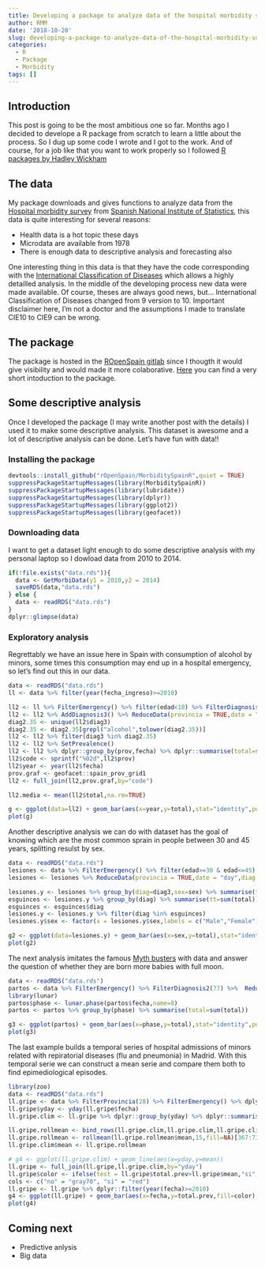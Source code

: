 ```yaml
---
title: Developing a package to analyze data of the hospital morbidity survey
author: RMM
date: '2018-10-20'
slug: developing-a-package-to-analyze-data-of-the-hospital-morbidity-survey
categories:
  - R
  - Package
  - Morbidity
tags: []
---
```


## Introduction

This post is going to be the most ambitious one so far. Months ago I decided to develope a R package from scratch to learn a little about the process.
So I dug up some code I wrote and I got to the work.
And of course, for a job like that you want to work properly so I followed [R packages by Hadley Wickham](http://r-pkgs.had.co.nz/)

## The data

My package downloads and gives functions to analyze data from the [Hospital morbidity survey](https://www.ine.es/dyngs/INEbase/en/operacion.htm?c=Estadistica_C&cid=1254736176778&menu=ultiDatos&idp=1254735573175) from [Spanish National Institute of Statistics](https://www.ine.es/en/welcome.shtml), this data is quite interesting for several reasons:

* Health data is a hot topic these days
* Microdata are available from 1978
* There is enough data to descriptive analysis and forecasting also

One interesting thing in this data is that they have the code corresponding with the [International Classification of Diseases](https://eciemaps.msssi.gob.es/ecieMaps/browser/metabuscador.html) which allows a highly detailled analysis.
In the middle of the developing process new data were made available. Of course, theses are always good news, but... International Classification of Diseases changed from 9 version to 10.
Important disclaimer here, I'm not a doctor and the assumptions I made to translate CIE10 to CIE9 can be wrong.

## The package

The package is hosted in the [ROpenSpain gitlab](https://github.com/rOpenSpain/MorbiditySpainR) since I thougth it would give visibility and would made it more colaborative. [Here](https://github.com/rOpenSpain/MorbiditySpainR/blob/master/README.md) you can find a very short intoduction to the package.

## Some descriptive analysis

Once I developed the package (I may write another post with the details) I used it to make some descriptive analysis. This dataset is awesome and a lot of descriptive analysis can be done. Let's have fun with data!!

### Installing the package

```r
devtools::install_github("rOpenSpain/MorbiditySpainR",quiet = TRUE)
suppressPackageStartupMessages(library(MorbiditySpainR))
suppressPackageStartupMessages(library(lubridate))
suppressPackageStartupMessages(library(dplyr))
suppressPackageStartupMessages(library(ggplot2))
suppressPackageStartupMessages(library(geofacet))
```

### Downloading data

I want to get a dataset light enough to do some descriptive analysis with my personal laptop so I dowload data from 2010 to 2014.  

```r
if(!file.exists("data.rds")){
  data <- GetMorbiData(y1 = 2010,y2 = 2014)
  saveRDS(data,"data.rds")
} else {
  data <- readRDS("data.rds")
}
dplyr::glimpse(data)
```

### Exploratory analysis

Regrettably we have an issue here in Spain with consumption of alcohol by minors, some times this consumption may end up in a hospital emergency, so let's find out this in our data.

```r
data <- readRDS("data.rds")
ll <- data %>% filter(year(fecha_ingreso)>=2010)

ll2 <- ll %>% FilterEmergency() %>% filter(edad<18) %>% FilterDiagnosis2(35)
ll2 <- ll2 %>% AddDiagnosis3() %>% ReduceData(provincia = TRUE,date = "year",diag = "diag3")
diag2.35 <- unique(ll2$diag3)
diag2.35 <- diag2.35[grepl("alcohol",tolower(diag2.35))]
ll2 <- ll2 %>% filter(diag3 %in% diag2.35)
ll2 <- ll2 %>% SetPrevalence()
ll2 <- ll2 %>% dplyr::group_by(prov,fecha) %>% dplyr::summarise(total=sum(total.prev))
ll2$code <- sprintf("%02d",ll2$prov)
ll2$year <- year(ll2$fecha)
prov.graf <- geofacet::spain_prov_grid1
ll2 <- full_join(ll2,prov.graf,by="code")

ll2.media <- mean(ll2$total,na.rm=TRUE)

g <- ggplot(data=ll2) + geom_bar(aes(x=year,y=total),stat="identity",position="dodge") + geom_hline(yintercept = ll2.media,color="red") + facet_geo(~ name, grid = "spain_prov_grid1") +labs(title="Prevalence of hospital emergencies related with alcohol consumption by minors",subtitle="Cases by 100.000 habitants",caption="Hospital morbidity survey.2010-2014") + xlab("") + ylab("") + theme_bw() + theme(axis.text=element_text(size=6, angle=90),strip.text = element_blank(),strip.background = element_blank())
plot(g)
```

Another descriptive analysis we can do with dataset has the goal of knowing which are the most common sprain in people between 30 and 45 years, splitting resulst by sex.

```r
data <- readRDS("data.rds")
lesiones <- data %>% FilterEmergency() %>% filter(edad>=30 & edad<=45) %>% FilterDiagnosis2(96) %>% AddDiagnosis3()
lesiones <- lesiones %>% ReduceData(provincia = TRUE,date = "day",diag = "diag3",sex=TRUE)

lesiones.y <- lesiones %>% group_by(diag=diag3,sex=sex) %>% summarise(total=sum(total))
esguinces <- lesiones.y %>% group_by(diag) %>% summarise(tt=sum(total)) %>% top_n(10,tt)
esguinces <- esguinces$diag
lesiones.y <- lesiones.y %>% filter(diag %in% esguinces)
lesiones.y$sex <- factor(x = lesiones.y$sex,labels = c("Male","Female"))

g2 <- ggplot(data=lesiones.y) + geom_bar(aes(x=sex,y=total),stat="identity",position="dodge") + facet_wrap(~diag,nrow = 2,ncol = 5,scales = "free") + labs(title="Prevalence of hospital emergencies related with sprains",subtitle="Total cases",caption="Hospital morbidity survey.2010-2014") + xlab("Sex") + ylab("") + theme_bw()
plot(g2)
```

The next analysis imitates the famous [Myth busters](https://en.wikipedia.org/wiki/MythBusters) with data and answer the question of whether they are born more babies with full moon.

```r
data <- readRDS("data.rds")
partos <- data %>% FilterEmergency() %>% FilterDiagnosis2(77) %>%  ReduceData(provincia = FALSE,date = "day",sex = FALSE)
library(lunar)
partos$phase <- lunar.phase(partos$fecha,name=8)
partos <- partos %>% group_by(phase) %>% summarise(total=sum(total))

g3 <- ggplot(partos) + geom_bar(aes(x=phase,y=total),stat="identity",position = "dodge") + labs(title="Number of births and moon phase",subtitle="Total cases",caption="Hospital morbidity survey.2010-2014") + xlab("Fase Lunar") + ylab("") + theme_bw()
plot(g3)
```

The last example builds a temporal series of hospital admissions of minors related with repiratorial diseases (flu and pneumonia) in Madrid. With this temporal serie we can construct a mean serie and compare them both to find epimediological episodes.


```r
library(zoo)
data <- readRDS("data.rds")
ll.gripe <- data %>% FilterProvincia(28) %>% FilterEmergency() %>% dplyr::filter(edad<18) %>% FilterDiagnosis2(57) %>% ReduceData(provincia = TRUE,date="day",sex = FALSE) %>% SetPrevalence(pop = "total")
ll.gripe$yday <- yday(ll.gripe$fecha)
ll.gripe.clim <- ll.gripe %>% dplyr::group_by(yday) %>% dplyr::summarise(mean=mean(total.prev,na.rm=TRUE))

ll.gripe.rollmean <- bind_rows(ll.gripe.clim,ll.gripe.clim,ll.gripe.clim)
ll.gripe.rollmean <- rollmean(ll.gripe.rollmean$mean,15,fill=NA)[367:732]
ll.gripe.clim$mean <- ll.gripe.rollmean

# g4 <- ggplot(ll.gripe.clim) + geom_line(aes(x=yday,y=mean))
ll.gripe <- full_join(ll.gripe,ll.gripe.clim,by="yday")
ll.gripe$color <- ifelse(test = ll.gripe$total.prev>ll.gripe$mean,"si","no")
cols <- c("no" = "gray70", "si" = "red")
ll.gripe <- ll.gripe %>% dplyr::filter(year(fecha)>=2010)
g4 <- ggplot(ll.gripe) + geom_bar(aes(x=fecha,y=total.prev,fill=color),stat="identity",position = "dodge") + geom_line(aes(x=fecha,y=mean)) + facet_wrap(~year(fecha),ncol=2,scales = "free_x") + scale_fill_manual(values=cols,guide=FALSE) + labs(title="Numer of emergency admissions related with influeza and pneumonia. Under 18 years",subtitle="Comunidad de Madrid. Casesby 100.000 habitants",caption="Hospital morbidity survey.2010-2014") + xlab("Date") + ylab("") + theme_bw()
plot(g4)
```

## Coming next

* Predictive anlysis
* Big data